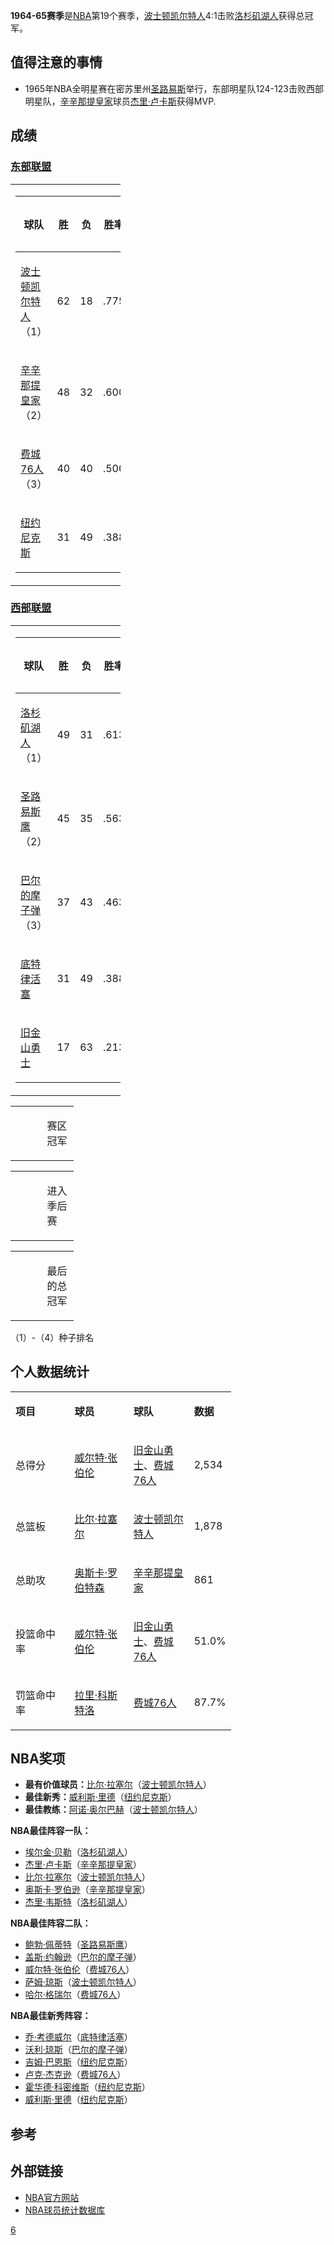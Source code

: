 {{unreferenced|time=2016-04-28T09:30:15+00:00}}
{{noteTA|G1=NBA}}
'''1964-65赛季'''是[[NBA|NBA]]第19个赛季，[[波士顿凯尔特人|波士顿凯尔特人]]4:1击败[[洛杉矶湖人|洛杉矶湖人]]获得总冠军。

== 值得注意的事情 ==
*1965年NBA全明星赛在密苏里州[[圣路易斯|圣路易斯]]举行，东部明星队124-123击败西部明星队，[[辛辛那提皇家|辛辛那提皇家]]球员[[杰里·卢卡斯|杰里·卢卡斯]]获得MVP.

== 成绩 ==

=== [[東部聯盟_(NBA)|东部联盟]] ===

{|width=70%
|-
|width=50%|
{|class=wikitable 
|-
!width=55%|球队
!width=8%|胜
!width=8%|负
!width=15%|胜率
!width=14%|落后
|-style="background:#f0f8ff"
|bgcolor=#FFFF99|[[波士顿凯尔特人|波士顿凯尔特人]]（1）||62||18||.775||align=center|-
|-
|[[辛辛那提皇家|辛辛那提皇家]]（2）||48||32||.600||align=center|14
|-
|[[费城76人|费城76人]]（3）||40||40||.500||align=center|22
|-
|[[纽约尼克斯|纽约尼克斯]]||31||49||.388||align=center|31
|}
|}

=== [[西部聯盟_(NBA)|西部联盟]] ===

{|width=70%
|-
|width=50%|
{|class=wikitable 
|-
!width=55%|球队
!width=8%|胜
!width=8%|负
!width=15%|胜率
!width=14%|落后
|-style="background:#fffff0"
|[[洛杉矶湖人|洛杉矶湖人]]（1）||49||31||.613||align=center|-
|-style="background:#f0f8ff"
|[[圣路易斯鹰|圣路易斯鹰]]（2）||45||35||.563||align=center|4
|-
|[[巴尔的摩子弹|巴尔的摩子弹]]（3）||37||43||.463||align=center|12
|-
|[[底特律活塞|底特律活塞]]||31||49||.388||align=center|18
|-
|[[旧金山勇士|旧金山勇士]]||17||63||.213||align=center|32
|}
|}

{|border=0 width=20%
|-
|width=50% bgcolor=#fffff0|
|width=50%|赛区冠军
|}
{|border=0 width=20%
|-
|width=50% bgcolor=#f0f8ff|
|width=50%|进入季后赛
|}
{|border=0 width=20%
|-
|width=50% bgcolor=#FFFF99|
|width=50%|最后的总冠军
|}
（1）-（4）种子排名

== 个人数据统计 ==

{|class=wikitable width=70%
|-align=center
|width=30%|'''项目'''||width=30%|'''球员'''||width=30%|'''球队'''||width=10%|'''数据'''
|-align=center style="background:#f0f8ff"
|总得分||[[威尔特·张伯伦|威尔特·张伯伦]]||[[旧金山勇士|旧金山勇士]]、[[费城76人|费城76人]]||2,534
|-align=center
|总篮板||[[比尔·拉塞尔|比尔·拉塞尔]]||[[波士顿凯尔特人|波士顿凯尔特人]]||1,878
|-align=center style="background:#f0f8ff"
|总助攻||[[奥斯卡·罗伯特森|奥斯卡·罗伯特森]]||[[辛辛那提皇家|辛辛那提皇家]]||861
|-align=center
|投篮命中率||[[威尔特·张伯伦|威尔特·张伯伦]]||[[旧金山勇士|旧金山勇士]]、[[费城76人|费城76人]]||51.0%
|-align=center style="background:#f0f8ff"
|罚篮命中率||[[拉里·科斯特洛|拉里·科斯特洛]]||[[费城76人|费城76人]]||87.7%
|}

== NBA奖项 ==

*'''最有价值球员：'''[[比尔·拉塞尔|比尔·拉塞尔]]（[[波士顿凯尔特人|波士顿凯尔特人]]）
*'''最佳新秀：'''[[威利斯·里德|威利斯·里德]]（[[纽约尼克斯|纽约尼克斯]]）
*'''最佳教练：'''[[阿诺·奥尔巴赫|阿诺·奥尔巴赫]]（[[波士顿凯尔特人|波士顿凯尔特人]]）

'''NBA最佳阵容一队：'''
*[[埃尔金·贝勒|埃尔金·贝勒]]（[[洛杉矶湖人|洛杉矶湖人]]）
*[[杰里·卢卡斯|杰里·卢卡斯]]（[[辛辛那提皇家|辛辛那提皇家]]）
*[[比尔·拉塞尔|比尔·拉塞尔]]（[[波士顿凯尔特人|波士顿凯尔特人]]）
*[[奥斯卡·罗伯逊|奥斯卡·罗伯逊]]（[[辛辛那提皇家|辛辛那提皇家]]）
*[[杰里·韦斯特|杰里·韦斯特]]（[[洛杉矶湖人|洛杉矶湖人]]）

'''NBA最佳阵容二队：'''
*[[鲍勃·佩蒂特|鲍勃·佩蒂特]]（[[圣路易斯鹰|圣路易斯鹰]]）
*[[盖斯·约翰逊|盖斯·约翰逊]]（[[巴尔的摩子弹|巴尔的摩子弹]]）
*[[威尔特·张伯伦|威尔特·张伯伦]]（[[费城76人|费城76人]]）
*[[萨姆·琼斯|萨姆·琼斯]]（[[波士顿凯尔特人|波士顿凯尔特人]]）
*[[哈尔·格瑞尔|哈尔·格瑞尔]]（[[费城76人|费城76人]]）

'''NBA最佳新秀阵容：'''
*[[乔·考德威尔|乔·考德威尔]]（[[底特律活塞|底特律活塞]]）
*[[沃利·琼斯|沃利·琼斯]]（[[巴尔的摩子弹|巴尔的摩子弹]]）
*[[吉姆·巴恩斯|吉姆·巴恩斯]]（[[纽约尼克斯|纽约尼克斯]]）
*[[卢克·杰克逊|卢克·杰克逊]]（[[费城76人|费城76人]]）
*[[霍华德·科密维斯|霍华德·科密维斯]]（[[纽约尼克斯|纽约尼克斯]]）
*[[威利斯·里德|威利斯·里德]]（[[纽约尼克斯|纽约尼克斯]]）

==参考==
{{reflist}}

== 外部链接 ==

*[http://www.nba.com NBA官方网站]{{Wayback|url=http://www.nba.com/ |date=20100128104238 }}
*[https://web.archive.org/web/20150205103359/http://www.btgraphix.com/nba/ NBA球员统计数据库]

{{start box}}
{{succession box |[[1963-64_NBA赛季|1963-64 NBA赛季]] |[[1965-66_NBA赛季|1965-66 NBA赛季]] |[[NBA赛季列表|NBA赛季]] |'''1964-65'''| 
}}
{{end box}}
{{NBA season|1965}}
{{NBA}}

[[Category:NBA赛季|6]]